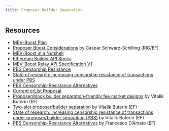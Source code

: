 ```yaml
---
title: Proposer Builder Separation
---
```


## Resources

- [MEV-Boost Plan](https://github.com/flashbots/mev-boost/wiki/The-Plan-(tm))
- [Proposer Boost Considerations](https://notes.ethereum.org/@casparschwa/H1T0k7b85) by Caspar Schwarz-Schilling (RIG/EF)
- [MEV-Boost in a Nutshell](https://boost.flashbots.net/#block-6163a685d84444a9be309d26f18b4b2f)
- [Ethereum Builder API Specs](https://ethereum.github.io/builder-specs/)
- [MEV-Boost Relay API Specification V1](https://flashbots.notion.site/Relay-API-Documentation-5fb0819366954962bc02e81cb33840f5)
- [PBS Censorship Resistance](https://notes.ethereum.org/@vbuterin/pbs_censorship_resistance)
- [State of research: increasing censorship resistance of transactions under PBS](https://notes.ethereum.org/s3JToeApTx6CKLJt8AbhFQ#Hybrid-PBS-can-we-use-proposers-only-for-inclusion-of-last-resort)
- [PBS Censorship-Resistance Alternatives](https://notes.ethereum.org/@fradamt/H1TsYRfJc)
- [Current crList Proposal](https://notes.ethereum.org/Dh7NaB59TnuUW5545msDJQ)
- [Proposer/block builder separation-friendly fee market designs](https://ethresear.ch/t/proposer-block-builder-separation-friendly-fee-market-designs/9725) by Vitalik Buterin (EF)
- [Two-slot proposer/builder separation](https://ethresear.ch/t/two-slot-proposer-builder-separation/10980) by Vitalik Buterin (EF)
- [State of research: increasing censorship resistance of transactions under proposer/builder separation (PBS)](https://notes.ethereum.org/@vbuterin/pbs_censorship_resistance) by Vitalik Buterin (EF)
- [PBS Censorship-Resistance Alternatives](https://notes.ethereum.org/@fradamt/H1TsYRfJc) by Francesco D'Amato (EF)
